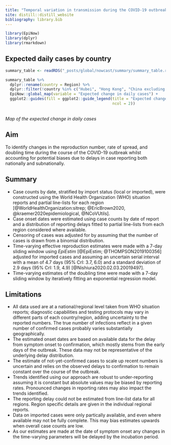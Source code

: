 ```yaml
---
title: "Temporal variation in transmission during the COVID-19 outbreak"
site: distill::distill_website
bibliography: library.bib   
---
```



```r
library(EpiNow)
library(dplyr)
library(rmarkdown)
```

## Expected daily cases by country

```r
summary_table <- readRDS("_posts/global/nowcast/summary/summary_table.rds")
```

```r
summary_table %>% 
  dplyr::rename(country = Region) %>% 
  dplyr::filter(!country %in% c("Hubei", "Hong Kong", "China excluding Hubei")) %>% 
  EpiNow::global_map(variable = "Expected change in daily cases") +
  ggplot2::guides(fill = ggplot2::guide_legend(title = "Expected change in daily cases",
                                               ncol = 2))
```
<br>
*Map of the expected change in daily cases*

## Aim

To identify changes in the reproduction number, rate of spread, and doubling time during the course of the COVID-19 outbreak whilst accounting for potential biases due to delays in case reporting both nationally and subnationally.


## Summary

* Case counts by date, stratified by import status (local or imported), were constructed using the World Health Organization (WHO) situation reports and partial line-lists for each region [@WorldHealthOrganization:sitrep; @EricBrown2020, @kraemer2020epidemiological, @NCoVUtils].
* Case onset dates were estimated using case counts by date of report and a distribution of reporting delays fitted to partial line-lists from each region considered where available.
* Censoring of cases was adjusted for by assuming that the number of cases is drawn from a binomial distribution.
* Time-varying effective reproduction estimates were made with a 7-day sliding window using *EpiEstim* [@EpiEstim; @THOMPSON2019100356] adjusted for imported cases and assuming an uncertain serial interval with a mean of 4.7 days (95% CrI: 3.7, 6.0) and a standard deviation of 2.9 days (95% CrI: 1.9, 4.9) [@Nishiura2020.02.03.20019497].
* Time-varying estimates of the doubling time were made with a 7-day sliding window by iteratively fitting an exponential regression model. 

## Limitations

* All data used are at a national/regional level taken from WHO situation reports; diagnostic capabilities and testing protocols may vary in different parts of each country/region, adding uncertainty to the reported numbers. The true number of infections reflect in a given number of confirmed cases probably varies substantially geographically.
* The estimated onset dates are based on available data for the delay from symptom onset to confirmation, which mostly stems from the early days of the outbreak. These data may not be representative of the underlying delay distribution.
* The estimate of not-yet-confirmed cases to scale up recent numbers is uncertain and relies on the observed delays to confirmation to remain constant over the course of the outbreak.
* Trends identified using our approach are robust to under-reporting assuming it is constant but absolute values may be biased by reporting rates. Pronounced changes in reporting rates may also impact the trends identified.
* The reporting delay could not be estimated from line-list data for all regions. Region specific details are given in the individual regional reports.
* Data on imported cases were only partically available, and even where available may not be fully complete. This may bias estimates upwards when overall case counts are low.
* As our estimates are made at the date of symptom onset any changes in the time-varying parameters will be delayed by the incubation period. 
